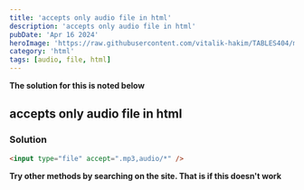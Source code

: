 ```yaml
---
title: 'accepts only audio file in html'
description: 'accepts only audio file in html'
pubDate: 'Apr 16 2024'
heroImage: 'https://raw.githubusercontent.com/vitalik-hakim/TABLES404/main/error_b/HTML.png'
category: 'html'
tags: [audio, file, html]
---
```


**The solution for this is noted below**

## accepts only audio file in html

### Solution

```html
<input type="file" accept=".mp3,audio/*" />
```

**Try other methods by searching on the site. That is if this doesn't work**
